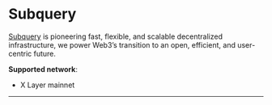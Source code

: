 # Subquery
[Subquery](https://subquery.foundation/sale "Subquery") is pioneering fast, flexible, and scalable decentralized infrastructure, we power Web3’s transition to an open, efficient, and user-centric future.

**Supported network**: 
- X Layer mainnet
---